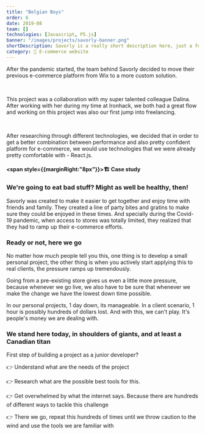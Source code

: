 ```yaml
---
title: "Belgian Boys"
order: 6
date: 2019-08
team: []
technologies: [Javascript, P5.js]
banner: "/images/projects/savorly-banner.png"
shortDescription: Savorly is a really short description here, just a few words, maybe 15 max.
category: 🛒 E-commerce website
---
```


<TLDR>
  <p>
    After the pandemic started, the team behind Savorly decided to move their
    previous e-commerce platform from Wix to a more custom solution.
  </p>
  <br />
  <p>
    This project was a collaboration with my super talented colleague Dalina.
    After working with her during my time at Ironhack, we both had a great flow
    and working on this project was also our first jump into freelancing.
  </p>
  <br />
  <p>
    After researching through different technologies, we decided that in order
    to get a better combination between performance and also pretty confident
    platform for e-commerce, we would use technologies that we were already
    pretty comfortable with - React.js.
  </p>
</TLDR>

#### <span style={{marginRight:"8px"}}>🏗️</span> Case study

### We're going to eat bad stuff? Might as well be healthy, then!

Savorly was created to make it easier to get together and enjoy time with friends and family. They created a line of party bites and gratins to make sure they could be enjoyed in these times. And specially during the Covid-19 pandemic, when access to stores was totally limited, they realized that they had to ramp up their e-commerce efforts.

### Ready or not, here we go

No matter how much people tell you this, one thing is to develop a small personal project, the other thing is when you actively start applying this to real clients, the pressure ramps up tremendously.

Going from a pre-existing store gives us even a little more pressure, because whenever we go live, we also have to be sure that whenever we make the change we have the lowest down time possible.

In our personal projects, 1 day down, its manageable. In a client scenario, 1 hour is possibly hundreds of dollars lost. And with this, we can't play. It's people's money we are dealing with.

### We stand here today, in shoulders of giants, and at least a Canadian titan

First step of building a project as a junior developer?

<p>
  <span style={{ marginRight: "8px" }}>👉</span> Understand what are the needs
  of the project
</p>
<p>
  <span style={{ marginRight: "8px" }}>👉</span> Research what are the possible
  best tools for this.
</p>
<p>
  <span style={{ marginRight: "8px" }}>👉</span> Get overwhelmed by what the
  internet says. Because there are hundreds of different ways to tackle this
  challenge
</p>
<p>
  <span style={{ marginRight: "8px" }}>👉</span> There we go, repeat this
  hundreds of times until we throw caution to the wind and use the tools we are
  familiar with
</p>

